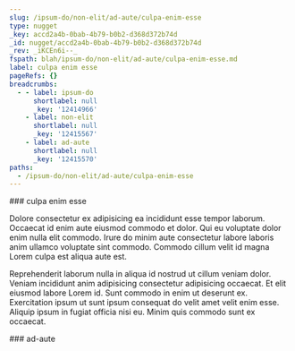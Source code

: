 ```yaml
---
slug: /ipsum-do/non-elit/ad-aute/culpa-enim-esse
type: nugget
_key: accd2a4b-0bab-4b79-b0b2-d368d372b74d
_id: nugget/accd2a4b-0bab-4b79-b0b2-d368d372b74d
_rev: _iKCEn6i--_
fspath: blah/ipsum-do/non-elit/ad-aute/culpa-enim-esse.md
label: culpa enim esse
pageRefs: {}
breadcrumbs:
  - - label: ipsum-do
      shortlabel: null
      _key: '12414966'
    - label: non-elit
      shortlabel: null
      _key: '12415567'
    - label: ad-aute
      shortlabel: null
      _key: '12415570'
paths:
  - /ipsum-do/non-elit/ad-aute/culpa-enim-esse
---
```


<NuggetArea>
<Nugget slug="/ipsum-do/non-elit/ad-aute/culpa-enim-esse" type="nugget" _key="accd2a4b-0bab-4b79-b0b2-d368d372b74d" _id="nugget/accd2a4b-0bab-4b79-b0b2-d368d372b74d" _rev="_iKCEn6i--_" fspath="blah/ipsum-do/non-elit/ad-aute/culpa-enim-esse.md" label="culpa enim esse" paths="/ipsum-do/non-elit/ad-aute/culpa-enim-esse">
<NuggetBody>
### culpa enim esse

Dolore consectetur ex adipisicing ea incididunt esse tempor laborum. Occaecat id enim aute eiusmod commodo et dolor. Qui eu voluptate dolor enim nulla elit commodo. Irure do minim aute consectetur labore laboris anim ullamco voluptate sint commodo. Commodo cillum velit id magna Lorem culpa est aliqua aute est.

Reprehenderit laborum nulla in aliqua id nostrud ut cillum veniam dolor. Veniam incididunt anim adipisicing consectetur adipisicing occaecat. Et elit eiusmod labore Lorem id. Sunt commodo in enim ut deserunt ex. Exercitation ipsum ut sunt ipsum consequat do velit amet velit enim esse. Aliquip ipsum in fugiat officia nisi eu. Minim quis commodo sunt ex occaecat.

</NuggetBody>
<Breadcrumbs>
<Crumbs>
<Crumb _key="12414966" label="ipsum-do" /><Crumb _key="12415567" label="non-elit" /><Crumb _key="12415570" label="ad-aute" />
</Crumbs>
</Breadcrumbs>
</Nugget>

<NuggetsInbound>
</NuggetsInbound>
<NuggetsOutbound>
</NuggetsOutbound>
</NuggetArea>
<PassagesInbound>
<Passage direction="inbound" type="passage" _key="12415570" _id="passage/12415570" _rev="_iKCEn6e--A" label="ad-aute" passage="ad-aute" fspath="blah/ipsum-do/non-elit/ad-aute" paths="/ipsum-do/non-elit/ad-aute" slug="/ipsum-do/non-elit/ad-aute">
<NuggetBody>
### ad-aute

</NuggetBody>
<Breadcrumbs>
<Crumbs>
<Crumb _key="12414966" label="ipsum-do" /><Crumb _key="12415567" label="non-elit" />
</Crumbs>
</Breadcrumbs>
</Passage>

</PassagesInbound>
<PassagesOutbound>
</PassagesOutbound>